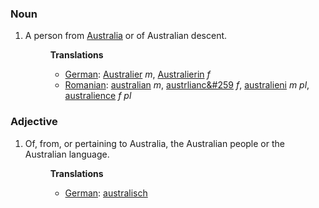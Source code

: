 ===Noun===
#A person from [[Australia]] or of Australian descent.
#:'''Translations'''
#:*[[German]]: [[Australier]] ''m'', [[Australierin]] ''f''
#:*[[Romanian]]: [[australian]] ''m'', [[austrlianc&#259]] ''f'', [[australieni]] ''m pl'', [[australience]] ''f pl''

===Adjective===
#Of, from, or pertaining to Australia, the Australian people or the Australian language.
#:'''Translations'''
#:*[[German]]: [[australisch]]